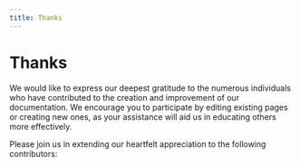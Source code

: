 ```yaml
---
title: Thanks
---
```



# Thanks

We would like to express our deepest gratitude to the numerous individuals who have contributed to the creation and improvement of our documentation. We encourage you to participate by editing existing pages or creating new ones, as your assistance will aid us in educating others more effectively.

Please join us in extending our heartfelt appreciation to the following contributors:

<AvatarThanks />
